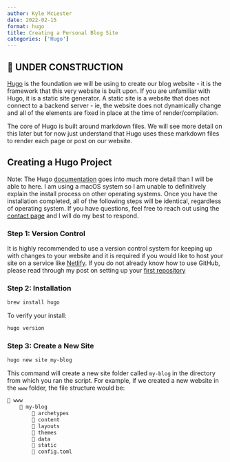 ```yaml
---
author: Kyle McLester
date: 2022-02-15
format: hugo
title: Creating a Personal Blog Site
categories: ['Hugo']
---
```


## 🚧 UNDER CONSTRUCTION

[Hugo](https://gohugo.io/) is the foundation we will be using to create our blog website - 
it is the framework that this very website is built upon. If you are
unfamiliar with Hugo, it is a static site generator. A static site
is a website that does not connect to a backend server - ie, the website 
does not dynamically change and all of the elements are fixed in place at
the time of render/compilation.

The core of Hugo is built around markdown files. We will see more detail on this later
but for now just understand that Hugo uses these markdown files to render each page or 
post on our website.

## Creating a Hugo Project

Note: The Hugo [documentation](https://gohugo.io/getting-started/quick-start/) goes into much more detail than I will be able to here. I am
using a macOS system so I am unable to definitively explain the install process on other
operating systems. Once you have the installation completed, all of the following steps
will be identical, regardless of operating system. If you have questions, feel free to 
reach out using the [contact page](https://kmclester.com/contact/) and I will do my best 
to respond.

### Step 1: Version Control

It is highly recommended to use a version control system for keeping up with changes to
your website and it is required if you would like to host your site on a service like
[Netlify](https://www.netlify.com/). If you do not already know how to use GitHub, please
read through my post on setting up your [first repository](https://kmclester.com/posts/github/first-git/)

### Step 2: Installation

```bash
brew install hugo 
```

To verify your install:

```bash
hugo version
```

### Step 3: Create a New Site

```bash
hugo new site my-blog
```

This command will create a new site folder called `my-blog` in the directory from which
you ran the script. For example, if we created a new website in the `www` folder, the 
file structure would be:

```bash
📂 www
    📂 my-blog
        📂 archetypes
        📂 content
        📂 layouts
        📂 themes
        📂 data
        📂 static
        📄 config.toml
```
